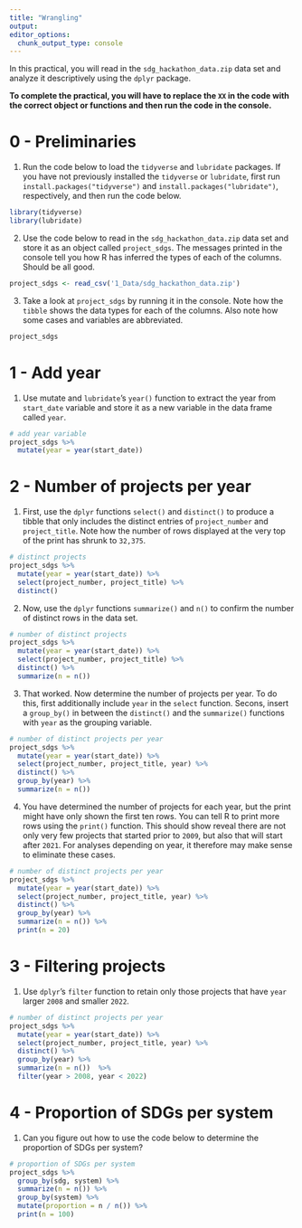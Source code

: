 ```yaml
---
title: "Wrangling"
output:
editor_options:
  chunk_output_type: console
---
```



In this practical, you will read in the `sdg_hackathon_data.zip` data set and analyze it descriptively using the `dplyr` package.

**To complete the practical, you will have to replace the `XX` in the code with the correct object or functions and then run the code in the console.** 

# 0 - Preliminaries

1. Run the code below to load the `tidyverse` and `lubridate` packages. If you have not previously installed the `tidyverse` or `lubridate`, first run `install.packages("tidyverse")` and `install.packages("lubridate")`, respectively, and then run the code below. 

```r
library(tidyverse)
library(lubridate)
```

2. Use the code below to read in the `sdg_hackathon_data.zip` data set and store it as an object called `project_sdgs`. The messages printed in the console tell you how R has inferred the types of each of the columns. Should be all good.

```r
project_sdgs <- read_csv('1_Data/sdg_hackathon_data.zip')
```

3. Take a look at `project_sdgs` by running it in the console. Note how the `tibble` shows the data types for each of the columns. Also note how some cases and variables are abbreviated. 

```r
project_sdgs
```

# 1 - Add year

1. Use mutate and `lubridate`'s `year()` function to extract the year from `start_date` variable and store it as a new variable in the data frame called `year`. 

```r
# add year variable
project_sdgs %>%
  mutate(year = year(start_date))
```

# 2 - Number of projects per year

1. First, use the `dplyr` functions `select()` and `distinct()` to produce a tibble that only includes the distinct entries of `project_number` and `project_title`. Note how the number of rows displayed at the very top of the print has shrunk to `32,375`. 

```r
# distinct projects
project_sdgs %>%
  mutate(year = year(start_date)) %>% 
  select(project_number, project_title) %>% 
  distinct()
```

2. Now, use the `dplyr` functions `summarize()` and `n()` to confirm the number of distinct rows in the data set.  

```r
# number of distinct projects
project_sdgs %>%
  mutate(year = year(start_date)) %>% 
  select(project_number, project_title) %>% 
  distinct() %>% 
  summarize(n = n())
```

3. That worked. Now determine the number of projects per year. To do this, first additionally include `year` in the `select` function. Secons, insert a `group_by()` in between the `distinct()` and the `summarize()` functions with `year` as the grouping variable.

```r
# number of distinct projects per year
project_sdgs %>%
  mutate(year = year(start_date)) %>% 
  select(project_number, project_title, year) %>% 
  distinct() %>% 
  group_by(year) %>% 
  summarize(n = n())
```

4. You have determined the number of projects for each year, but the print might have only shown the first ten rows. You can tell R to print more rows using the `print()` function. This should show reveal there are not only very few projects that started prior to `2009`, but also that will start after `2021`. For analyses depending on year, it therefore may make sense to eliminate these cases. 
```r
# number of distinct projects per year
project_sdgs %>%
  mutate(year = year(start_date)) %>% 
  select(project_number, project_title, year) %>% 
  distinct() %>% 
  group_by(year) %>% 
  summarize(n = n()) %>% 
  print(n = 20)
```

# 3 - Filtering projects

1. Use `dplyr`'s `filter` function to retain only those projects that have `year` larger `2008` and smaller `2022`. 

```r
# number of distinct projects per year
project_sdgs %>%
  mutate(year = year(start_date)) %>% 
  select(project_number, project_title, year) %>% 
  distinct() %>% 
  group_by(year) %>% 
  summarize(n = n())  %>%
  filter(year > 2008, year < 2022)
```

# 4 - Proportion of SDGs per system

1. Can you figure out how to use the code below to determine the proportion of SDGs per system?

```r
# proportion of SDGs per system
project_sdgs %>%
  group_by(sdg, system) %>% 
  summarize(n = n()) %>% 
  group_by(system) %>% 
  mutate(proportion = n / n()) %>% 
  print(n = 100)
```





